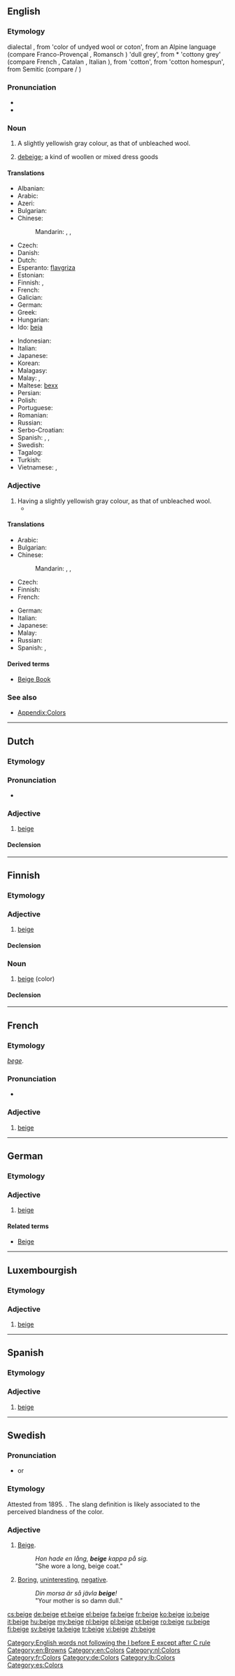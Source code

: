 {{also|Beige}}
==English==

===Etymology===
{{borrowing|fr}} dialectal {{term|beige|lang=fr}}, from {{etyl|fro}} {{term|bege|lang=fro}} 'color of undyed wool or coton', from an Alpine language (compare Franco-Provençal {{term|bézho|lang=frp}}, Romansch {{term|besch|lang=rm}}) 'dull grey', from {{etyl|VL.}} *{{term||bysseus|lang=la}} 'cottony grey' (compare French {{term|bis|lang=fr}}, Catalan {{term|bis|lang=ca}}, Italian {{term|bigio|bìgio|lang=it}}), from {{etyl|LL.}} {{term|byssus|lang=la}} 'cotton', from {{etyl|grc}} {{term|||tr=býssos|lang=grc}} 'cotton homespun', from Semitic (compare {{etyl|he}}/{{etyl|arc}} {{term||būṣ}})

===Pronunciation===
* {{audio|en-us-beige.ogg|Audio (US)}}
* {{rhymes|eɪʒ}}

===Noun===
{{wikipedia}}
{{en-noun}}

# A slightly yellowish gray colour, as that of unbleached wool.
#: {{color panel|beige|F5F5DC}}
# [[debeige]]; a kind of woollen or mixed dress goods

====Translations====
{{trans-top|colour}}
* Albanian: {{t-|sq|bezh}}
* Arabic: {{t-|ar|بيج|tr=biij}}
* Azeri: {{t-|az|bej}}
* Bulgarian: {{t-|bg|бежов цвят|m}}
* Chinese:
*: Mandarin: {{t|cmn|米黃|sc=Hani}}, {{t|cmn|米黄|tr=mǐhuáng|sc=Hani}}, {{t|cmn|米色|tr=mǐsè|sc=Hani}}
* Czech: {{t+|cs|béžový|m}}
* Danish: {{t-|da|beige}}
* Dutch: {{t+|nl|beige}}
* Esperanto: [[flavgriza]]
* Estonian: {{t-|et|beež}}
* Finnish: {{t+|fi|beesi}}, {{t+|fi|beige}}
* French: {{t+|fr|beige}}
* Galician: {{t-|gl|beis}}
* German: {{t-|de|Beige|n}}
* Greek: {{t+|el|μπεζ|n|tr=bez}}
* Hungarian: {{t+|hu|bézs}}
* Ido: [[beja]]
{{trans-mid}}
* Indonesian: {{t+|id|krem}}
* Italian: {{t+|it|beige}}
* Japanese: {{t-|ja|ベージュ|tr=bēju}}
* Korean: {{t-|ko|베이지색의|tr=beijisaegui|sc=Hang}}
* Malagasy: {{t|mg|beg}}
* Malay: {{t-|ms|krim}}, {{t-|ms|kuning air}}
* Maltese: [[bexx]]
* Persian: {{t+|fa|بژ|tr=bezh}}
* Polish: {{t+|pl|beżowy}}
* Portuguese: {{t+|pt|bege}}
* Romanian: {{t+|ro|bej|n}}
* Russian: {{t+|ru|бежевый|tr=béževyj}}
* Serbo-Croatian: {{t-|sh|bež|m}}
* Spanish: {{t-|es|beige}}, {{t-|es|beis}}, {{t-|es|beige|m}}
* Swedish: {{t+|sv|beige}}
* Tagalog: {{t-|tl|murang kayumanggi}}
* Turkish: {{t+|tr|bej}}
* Vietnamese: {{t+|vi|be}}, {{t-|vi|màu be}}
{{trans-bottom}}

===Adjective===
{{wikipedia}}
{{en-adj}}

# Having a slightly yellowish gray colour, as that of unbleached wool.
#* {{quote-book|year=1956|author=[[w:Delano Ames|Delano Ames]]|title=Crime out of Mind|chapter=24|url=http://openlibrary.org/works/OL5915292W|passage=Dagobert had only one customer, an American who wore square, rimless glasses and a '''beige''' suit and looked like a Wall Street tycoon.}}

====Translations====
{{trans-top|having a slightly yellowish gray colour}}
* Arabic: {{t-|ar|بيج|tr=biij}}
* Bulgarian: {{t-|bg|бежов|tr=béžov}}
* Chinese:
*: Mandarin: {{t|cmn|米黃|sc=Hani}}, {{t|cmn|米黄|tr=mǐhuáng|sc=Hani}}, {{t|cmn|米色|tr=mǐsè|sc=Hani}}
* Czech: {{t+|cs|béžový}}
* Finnish: {{t+|fi|beesi}}
* French: {{t+|fr|beige}}
{{trans-mid}}
* German: {{t+|de|beige}}
* Italian: {{t+|it|bigio|m}}
* Japanese: {{t-|ja|ベージュ|tr=bēju}}
* Malay: {{t-|ms|kuning air}}
* Russian: {{t+|ru|бежевый|tr=béževyj}}
* Spanish: {{t-|es|beige}}, {{t-|es|beis}}
{{trans-bottom}}

====Derived terms====
* [[Beige Book]]

===See also===
* [[Appendix:Colors]]

[[Category:English words not following the I before E except after C rule]]
[[Category:en:Browns]]
[[Category:en:Colors]]

----

==Dutch==

===Etymology===
{{borrowing|fr|beige|lang=nl}}

===Pronunciation===
* {{audio|Nl-beige.ogg|audio}}

===Adjective===
{{nl-adj}}

# [[beige#English|beige]]

====Declension====
{{nl-decl-adj}}

[[Category:nl:Colors]]

----

==Finnish==

===Etymology===
{{borrowing|fr|beige|lang=fi}}

===Adjective===
{{fi-adj|beige|mpi|in}}

# [[#English|beige]]

====Declension====
{{fi-decl-nalle|beig|||ä|}}

===Noun===
{{fi-noun}}

# [[#English|beige]] (color)

====Declension====
{{fi-decl-nalle|beig|||ä}}

----

==French==

===Etymology===
{{etyl|fro|fr}} ''[[bege]]''.

===Pronunciation===
* {{audio|Fr-beige.ogg|Audio}}

===Adjective===
{{fr-adj-mf}}

# [[beige#English|beige]]

[[Category:fr:Colors]]

----

==German==

===Etymology===
{{borrowing|fr|beige|lang=de}}

===Adjective===
{{head|de|adjective}}

# [[beige#English|beige]]

====Related terms====
* [[Beige]]

[[Category:de:Colors]]

----

==Luxembourgish==

===Etymology===
{{borrowing|fr|beige|lang=lb}}

===Adjective===
{{head|lb|adjective}}

# [[beige#English|beige]]

[[Category:lb:Colors]]

----

==Spanish==

===Etymology===
{{borrowing|fr|beige|lang=es}}

===Adjective===
{{es-adj|pl=beige}}

# [[beige#English|beige]]

[[Category:es:Colors]]

----

==Swedish==

===Pronunciation===
* {{a|Swedish}} {{IPAchar|/beːɧ/|lang=sv}} or {{IPAchar|/bɛːɧ/|lang=sv}}

===Etymology===
Attested from 1895. {{borrowing|fr|beige|lang=sv}}. The slang definition is likely associated to the perceived blandness of the color.

===Adjective===
{{head|sv|adjective}}
{{sv-adj-reg|beige|beigt|beig|beige|beige|beig|beig|beig|beig}}

# [[#English|Beige]].
#: ''Hon hade en lång, '''beige''' kappa på sig.''
#: "She wore a long, beige coat."
# {{slang|lang=sv}} [[boring|Boring]], [[uninteresting]], [[negative]].
#: ''Din morsa är så jävla '''beige'''!''
#: "Your mother is so damn dull."

[[cs:beige]]
[[de:beige]]
[[et:beige]]
[[el:beige]]
[[fa:beige]]
[[fr:beige]]
[[ko:beige]]
[[io:beige]]
[[it:beige]]
[[hu:beige]]
[[my:beige]]
[[nl:beige]]
[[pl:beige]]
[[pt:beige]]
[[ro:beige]]
[[ru:beige]]
[[fi:beige]]
[[sv:beige]]
[[ta:beige]]
[[tr:beige]]
[[vi:beige]]
[[zh:beige]]